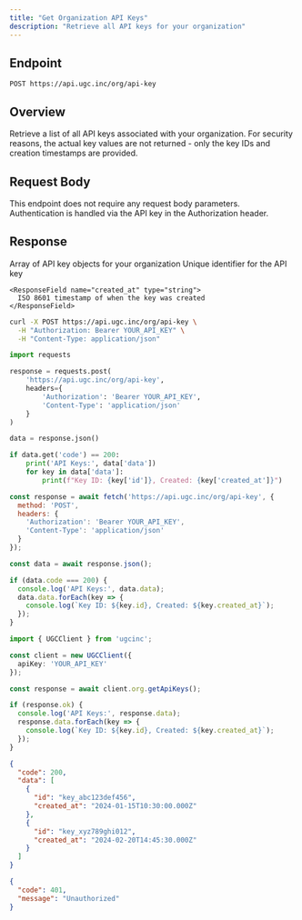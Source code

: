 ```yaml
---
title: "Get Organization API Keys"
description: "Retrieve all API keys for your organization"
---
```


## Endpoint

```
POST https://api.ugc.inc/org/api-key
```

## Overview

Retrieve a list of all API keys associated with your organization. For security reasons, the actual key values are not returned - only the key IDs and creation timestamps are provided.

## Request Body

This endpoint does not require any request body parameters. Authentication is handled via the API key in the Authorization header.

## Response

<ResponseField name="data" type="ApiKey[]">
  Array of API key objects for your organization
  
  <Expandable title="ApiKey properties">
    <ResponseField name="id" type="string">
      Unique identifier for the API key
    </ResponseField>
    
    <ResponseField name="created_at" type="string">
      ISO 8601 timestamp of when the key was created
    </ResponseField>
  </Expandable>
</ResponseField>

<RequestExample>

```bash cURL
curl -X POST https://api.ugc.inc/org/api-key \
  -H "Authorization: Bearer YOUR_API_KEY" \
  -H "Content-Type: application/json"
```

```python Python
import requests

response = requests.post(
    'https://api.ugc.inc/org/api-key',
    headers={
        'Authorization': 'Bearer YOUR_API_KEY',
        'Content-Type': 'application/json'
    }
)

data = response.json()

if data.get('code') == 200:
    print('API Keys:', data['data'])
    for key in data['data']:
        print(f"Key ID: {key['id']}, Created: {key['created_at']}")
```

```javascript JavaScript
const response = await fetch('https://api.ugc.inc/org/api-key', {
  method: 'POST',
  headers: {
    'Authorization': 'Bearer YOUR_API_KEY',
    'Content-Type': 'application/json'
  }
});

const data = await response.json();

if (data.code === 200) {
  console.log('API Keys:', data.data);
  data.data.forEach(key => {
    console.log(`Key ID: ${key.id}, Created: ${key.created_at}`);
  });
}
```

```typescript React
import { UGCClient } from 'ugcinc';

const client = new UGCClient({
  apiKey: 'YOUR_API_KEY'
});

const response = await client.org.getApiKeys();

if (response.ok) {
  console.log('API Keys:', response.data);
  response.data.forEach(key => {
    console.log(`Key ID: ${key.id}, Created: ${key.created_at}`);
  });
}
```

</RequestExample>

<ResponseExample>

```json Success Response
{
  "code": 200,
  "data": [
    {
      "id": "key_abc123def456",
      "created_at": "2024-01-15T10:30:00.000Z"
    },
    {
      "id": "key_xyz789ghi012",
      "created_at": "2024-02-20T14:45:30.000Z"
    }
  ]
}
```

```json Error Response
{
  "code": 401,
  "message": "Unauthorized"
}
```

</ResponseExample>

